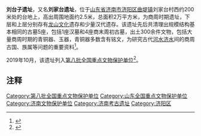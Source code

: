 {{文物保护单位
| 级别 = 国家级
| 图片 = [[File:Antique_unearthed_from_Liutaizi_site_2010-01.jpg|180px]]<br><small>刘台子遗址出土的玉器，自左至右：玉匕、玉龟饰、玉鱼鹰、玉鹅</small>
| 名称 = 刘台子遗址
| 编号 = 
| 分类 = 古遗址
| 时代 = [[商朝|商]]、[[周朝|周]]
| 所在 = [[山东省|山东省]][[济南市|济南市]][[济阳区|济阳区]][[曲堤镇|曲堤镇]]
| 登录 = 2019年10月
}}
'''刘台子遗址'''，又名'''刘家台遗址'''，位于[[山东省|山东省]][[济南市|济南市]][[济阳区|济阳区]][[曲堤镇|曲堤镇]]刘家台村西约200米处的台地上，高出周围地面约2.5米，总面积2万平方米，为商周时期遗址，下层和上层分别存有[[龙山文化|龙山文化]]遗存和少量汉代遗存。该遗址先后共清理出规模结构基本相同的古墓5座，包括1座汉墓和4座商末周初古墓，出土300余件文物，包括大量商周时期的青铜器、玉器，青铜器多数含有铭文，为研究古代[[黄河|河水]][[济水|济水]]间的商周古国、族属等问题的重要资料<ref>{{cite web|url=http://sd.infobase.gov.cn/bin/mse.exe?seachword=&K=a&A=70&rec=62&run=13|title=《山东省省情资料：第一卷 古遗址 第一类 古文化遗址 第三辑 岳石文化与商周遗址》|accessdate=2010-03-04|work=|publisher=山东省情网|archive-date=2014-01-12|archive-url=https://web.archive.org/web/20140112223428/http://sd.infobase.gov.cn/bin/mse.exe?seachword=|dead-url=yes}}</ref>。

2019年10月，该遗址列入[[第八批全国重点文物保护单位|第八批全国重点文物保护单位]]<ref>{{cite web | title=国务院关于核定并公布第八批全国重点文物保护单位的通知 | website=中国政府网 | date=2019-10-16 | url=http://www.gov.cn/zhengce/content/2019-10/16/content_5440577.htm | access-date=2019-10-16 | archive-date=2019-10-16 | archive-url=https://web.archive.org/web/20191016134146/http://www.gov.cn/zhengce/content/2019-10/16/content_5440577.htm | dead-url=no }}</ref>。
== 注释 ==
{{reflist|2}}
{{山东全国重点文物保护单位}}

[[Category:第八批全国重点文物保护单位|Category:第八批全国重点文物保护单位]]
[[Category:山东全国重点文物保护单位|Category:山东全国重点文物保护单位]]
[[Category:济南文物保护单位|Category:济南文物保护单位]]
[[Category:济南考古遗址|Category:济南考古遗址]]
[[Category:济阳区|Category:济阳区]]